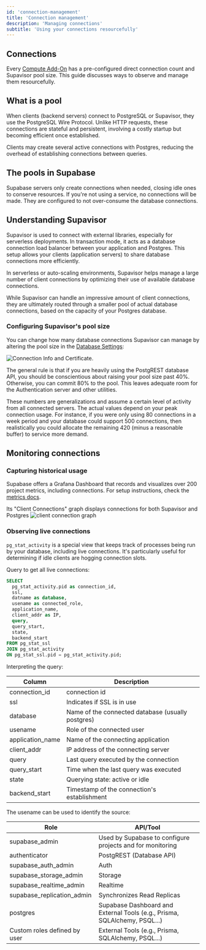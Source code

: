 ```yaml
---
id: 'connection-management'
title: 'Connection management'
description: 'Managing connections'
subtitle: 'Using your connections resourcefully'
---
```


## Connections

Every [Compute Add-On](https://supabase.com/docs/guides/platform/compute-add-ons) has a pre-configured direct connection count and Supavisor pool size. This guide discusses ways to observe and manage them resourcefully.

## What is a pool

When clients (backend servers) connect to PostgreSQL or Supavisor, they use the PostgreSQL Wire Protocol. Unlike HTTP requests, these connections are stateful and persistent, involving a costly startup but becoming efficient once established.

Clients may create several active connections with Postgres, reducing the overhead of establishing connections between queries.

## The pools in Supabase

Supabase servers only create connections when needed, closing idle ones to conserve resources. If you're not using a service, no connections will be made. They are configured to not over-consume the database connections.

## Understanding Supavisor

Supavisor is used to connect with external libraries, especially for serverless deployments. In transaction mode, it acts as a database connection load balancer between your application and Postgres. This setup allows your clients (application servers) to share database connections more efficiently.

In serverless or auto-scaling environments, Supavisor helps manage a large number of client connections by optimizing their use of available database connections.

While Supavisor can handle an impressive amount of client connections, they are ultimately routed through a smaller pool of actual database connections, based on the capacity of your Postgres database.

### Configuring Supavisor's pool size

You can change how many database connections Supavisor can manage by altering the pool size in the [Database Settings](https://supabase.com/dashboard/project/_/settings/database):

![Connection Info and Certificate.](/docs/img/database/pool-size.png)

The general rule is that if you are heavily using the PostgREST database API, you should be conscientious about raising your pool size past 40%. Otherwise, you can commit 80% to the pool. This leaves adequate room for the Authentication server and other utilities.

These numbers are generalizations and assume a certain level of activity from all connected servers. The actual values depend on your peak connection usage. For instance, if you were only using 80 connections in a week period and your database could support 500 connections, then realistically you could allocate the remaining 420 (minus a reasonable buffer) to service more demand.

## Monitoring connections

### Capturing historical usage

Supabase offers a Grafana Dashboard that records and visualizes over 200 project metrics, including connections. For setup instructions, check the [metrics docs](/docs/guides/platform/metrics).

Its "Client Connections" graph displays connections for both Supavisor and Postgres
![client connection graph](/docs/img/database/client-connections.png)

### Observing live connections

`pg_stat_activity` is a special view that keeps track of processes being run by your database, including live connections. It's particularly useful for determining if idle clients are hogging connection slots.

Query to get all live connections:

```sql
SELECT
  pg_stat_activity.pid as connection_id,
  ssl,
  datname as database,
  usename as connected_role,
  application_name,
  client_addr as IP,
  query,
  query_start,
  state,
  backend_start
FROM pg_stat_ssl
JOIN pg_stat_activity
ON pg_stat_ssl.pid = pg_stat_activity.pid;
```

Interpreting the query:

| Column           | Description                                       |
| ---------------- | ------------------------------------------------- |
| connection_id    | connection id                                     |
| ssl              | Indicates if SSL is in use                        |
| database         | Name of the connected database (usually postgres) |
| usename          | Role of the connected user                        |
| application_name | Name of the connecting application                |
| client_addr      | IP address of the connecting server               |
| query            | Last query executed by the connection             |
| query_start      | Time when the last query was executed             |
| state            | Querying state: active or idle                    |
| backend_start    | Timestamp of the connection's establishment       |

The usename can be used to identify the source:

| Role                         | API/Tool                                                                  |
| ---------------------------- | ------------------------------------------------------------------------- |
| supabase_admin               | Used by Supabase to configure projects and for monitoring                 |
| authenticator                | PostgREST (Database API)                                                  |
| supabase_auth_admin          | Auth                                                                      |
| supabase_storage_admin       | Storage                                                                   |
| supabase_realtime_admin      | Realtime                                                                  |
| supabase_replication_admin   | Synchronizes Read Replicas                                                |
| postgres                     | Supabase Dashboard and External Tools (e.g., Prisma, SQLAlchemy, PSQL...) |
| Custom roles defined by user | External Tools (e.g., Prisma, SQLAlchemy, PSQL...)                        |
